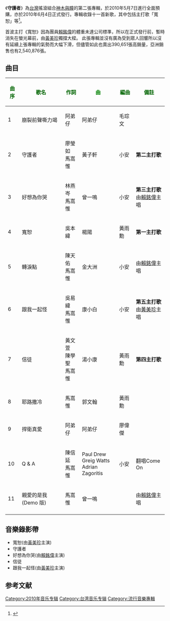 {{Album infobox
| Name = 守護者
| Type = [[專輯|專輯]]
| Artist = [[神木與瞳|神木與瞳]]
| Cover = 神木與瞳 - 守護者.jpg
| Released = 2010年6月4日 
| Recorded = 
| Genre = 國語流行
| Length = 47分40秒
| Label = [[環球唱片|環球唱片]]
| Number =
| Producer = 
| Reviews = 
| Last album = [[為你而活|為你而活]]<br>（2008）
| This album	= '''守護者'''<br>（2010）
| Next album	=
| Misc =
{{Extra album cover 2
| Upper caption = 其他封面
| Type          = 專輯
| Cover         = 守護者-零售版.jpg
|  Lower caption = 零售版封面
}}
{{Extra album cover 2
| Upper caption = 其他封面
| Type          = 專輯
| Cover         = 守護者-CD+DVD雙碟精裝版.jpg
|  Lower caption = CD+DVD雙碟精裝版封面
}}
}}
《'''守護者'''》為[[台灣|台灣]]搖滾組合[[神木與瞳|神木與瞳]]的第二張專輯，於2010年5月7日進行全面預購，亦於2010年6月4日正式發行。專輯收錄十一首新歌，其中包括主打歌「寬恕」等<ref>{{Cite web |url=http://www.crimsonrain.com/2010/06/blog-post_2385.html |title=新碟推薦：神木與瞳 - 守護者 |access-date=2010-07-27 |archive-date=2010-08-19 |archive-url=https://web.archive.org/web/20100819165945/http://www.crimsonrain.com/2010/06/blog-post_2385.html |dead-url=no }}</ref>。

首波主打《寬恕》因為團員[[賴銘偉|賴銘偉]]的體重未達公司標準，所以在正式發行前，暫時消失在螢光幕前，由[[黃美珍|黃美珍]]獨撐大樑。
此張專輯並沒有廣為受到眾人回響所以沒有延續上張專輯的氣勢而大幅下滑，但儘管如此也賣出390,651張高銷量，亞洲銷售也有2,540,876張。

==曲目==
{| class="wikitable"
|-
! <font color=darkgreen>曲序</font> !! <font color=darkgreen>歌名</font> !! <font color=darkgreen>作詞</font> !! <font color=green>曲</font> !! <font color=darkgreen>編曲</font>!! <font color=darkgreen>備註</font>
|-
|1||崩裂前聲嘶力竭||阿弟仔||阿弟仔||毛琮文||
|-
|2||守護者||廖瑩如<br>馬嵩惟||黃子軒||小安||'''第二主打歌'''
|-
|3||好想為你哭||林燕岑<br>馬嵩惟||曾一鳴||小安||'''第三主打歌'''<br/>由[[賴銘偉|賴銘偉]]主唱
|-
|4||寬恕||吳本緯||楊陽||黃雨勳||'''第一主打歌'''
|-
|5||轉淚點||陳天佑<br>馬嵩惟||金大洲||小安||由[[賴銘偉|賴銘偉]]主唱
|-
|6||跟我一起怪||吳易緯<br>馬嵩惟||康小白||小安||'''第五主打歌'''<br/>由[[黃美珍|黃美珍]]主唱
|-
|7||信徒||黃文萱<br>陳學聖<br>馬嵩惟||湯小康||黃雨勳||'''第四主打歌'''
|-
|8||耶路撒冷||馬嵩惟||郭文翰||黃雨勳||
|-
|9||捍衛真愛||阿弟仔||阿弟仔||廖偉傑||
|-
|10||Q & A ||陳信延<br>馬嵩惟||Paul Drew<br>Greig Watts<br>Adrian Zagoritis||小安||翻唱Come On
|-
|11||親愛的是我(Demo 版) ||馬嵩惟||曾一鳴||||由[[賴銘偉|賴銘偉]]主唱
|-
|}

==音樂錄影帶==
*寬恕(由[[黃美珍|黃美珍]]主演)
*守護者
*好想為你哭(由[[賴銘偉|賴銘偉]]主演)
*信徒
*跟我一起怪(由[[黃美珍|黃美珍]]主演)

==参考文献==
<div class="references-small">
<references></references>
</div>


[[Category:2010年音乐专辑|Category:2010年音乐专辑]]
[[Category:台湾音乐专辑|Category:台湾音乐专辑]]
[[Category:流行音樂專輯|Category:流行音樂專輯]]